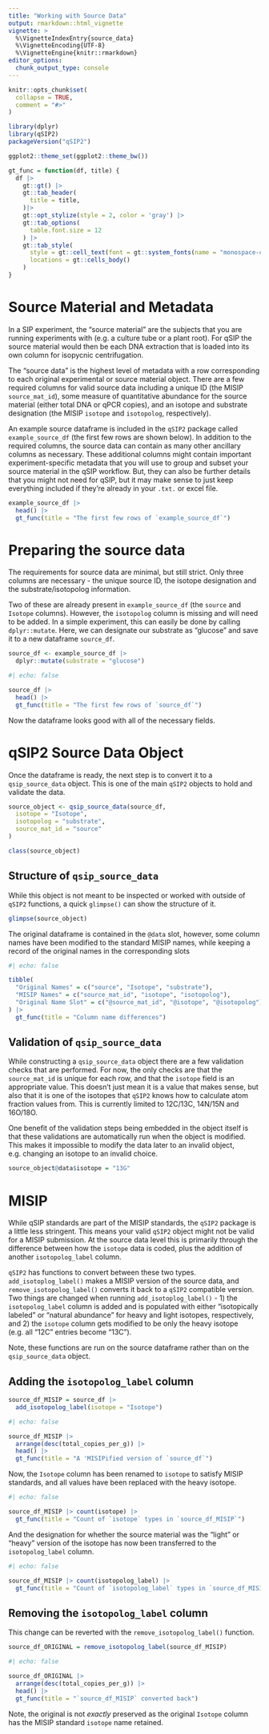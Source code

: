 ```yaml
---
title: "Working with Source Data"
output: rmarkdown::html_vignette
vignette: >
  %\VignetteIndexEntry{source_data}
  %\VignetteEncoding{UTF-8}
  %\VignetteEngine{knitr::rmarkdown}
editor_options: 
  chunk_output_type: console
---
```


```r
knitr::opts_chunk$set(
  collapse = TRUE,
  comment = "#>"
)
```

```r
library(dplyr)
library(qSIP2)
packageVersion("qSIP2")
```

```r
ggplot2::theme_set(ggplot2::theme_bw())

gt_func = function(df, title) {
  df |>
    gt::gt() |> 
    gt::tab_header(
      title = title,
    )|> 
    gt::opt_stylize(style = 2, color = 'gray') |>
    gt::tab_options(
      table.font.size = 12
    ) |>
    gt::tab_style(
      style = gt::cell_text(font = gt::system_fonts(name = "monospace-code")),
      locations = gt::cells_body()
    )
}
```

# Source Material and Metadata

In a SIP experiment, the "source material" are the subjects that you are running experiments with (e.g. a culture tube or a plant root). For qSIP the source material would then be each DNA extraction that is loaded into its own column for isopycnic centrifugation. 

The "source data" is the highest level of metadata with a row corresponding to each original experimental or source material object. There are a few required columns for valid source data including a unique ID (the MISIP `source_mat_id`), some measure of quantitative abundance for the source material (either total DNA or qPCR copies), and an isotope and substrate designation (the MISIP `isotope` and `isotopolog`, respectively). 

An example source dataframe is included in the `qSIP2` package called `example_source_df` (the first few rows are shown below). In addition to the required columns, the source data can contain as many other ancillary columns as necessary. These additional columns might contain important experiment-specific metadata that you will use to group and subset your source material in the qSIP workflow. But, they can also be further details that you might not need for qSIP, but it may make sense to just keep everything included if they're already in your `.txt.` or excel file.

```r
example_source_df |>
  head() |>
  gt_func(title = "The first few rows of `example_source_df`")
```

# Preparing the source data

The requirements for source data are minimal, but still strict. Only three columns are necessary - the unique source ID, the isotope designation and the substrate/isotopolog information. 

Two of these are already present in `example_source_df` (the `source` and `Isotope` columns). However, the `isotopolog` column is missing and will need to be added. In a simple experiment, this can easily be done by calling `dplyr::mutate`. Here, we can designate our substrate as "glucose" and save it to a new dataframe `source_df`. 

```r
source_df <- example_source_df |>
  dplyr::mutate(substrate = "glucose")
```

```r
#| echo: false

source_df |>
  head() |>
  gt_func(title = "The first few rows of `source_df`")
```

Now the dataframe looks good with all of the necessary fields.

# qSIP2 Source Data Object

Once the dataframe is ready, the next step is to convert it to a `qsip_source_data` object. This is one of the main `qSIP2` objects to hold and validate the data. 

```r
source_object <- qsip_source_data(source_df,
  isotope = "Isotope",
  isotopolog = "substrate",
  source_mat_id = "source"
)

class(source_object)
```

## Structure of `qsip_source_data` 

While this object is not meant to be inspected or worked with outside of `qSIP2` functions, a quick `glimpse()` can show the structure of it.

```r
glimpse(source_object)
```

The original dataframe is contained in the `@data` slot, however, some column names have been modified to the standard MISIP names, while keeping a record of the original names in the corresponding slots

```r
#| echo: false

tibble(
  "Original Names" = c("source", "Isotope", "substrate"),
  "MISIP Names" = c("source_mat_id", "isotope", "isotopolog"),
  "Original Name Slot" = c("@source_mat_id", "@isotope", "@isotopolog")
) |>
  gt_func(title = "Column name differences")
```

## Validation of `qsip_source_data`

While constructing a `qsip_source_data` object there are a few validation checks that are performed. For now, the only checks are that the `source_mat_id` is unique for each row, and that the `isotope` field is an appropriate value. This doesn't just mean it is a value that makes sense, but also that it is one of the isotopes that `qSIP2` knows how to calculate atom fraction values from. This is currently limited to 12C/13C, 14N/15N and 16O/18O.

One benefit of the validation steps being embedded in the object itself is that these validations are automatically run when the object is modified. This makes it impossible to modify the data later to an invalid object, e.g. changing an isotope to an invalid choice.

```r
source_object@data$isotope = "13G"
```

# MISIP

While qSIP standards are part of the MISIP standards, the `qSIP2` package is a little less stringent. This means your valid `qSIP2` object might not be valid for a MISIP submission. At the source data level this is primarily through the difference between how the `isotope` data is coded, plus the addition of another `isotopolog_label` column. 

`qSIP2` has functions to convert between these two types. `add_isotoplog_label()` makes a MISIP version of the source data, and `remove_isotopolog_label()` converts it back to a `qSIP2` compatible version. Two things are changed when running `add_isotoplog_label()` - 1) the `isotopolog_label` column is added and is populated with either "isotopically labeled" or "natural abundance" for heavy and light isotopes, respectively, and 2) the `isotope` column gets modified to be only the heavy isotope (e.g. all "12C" entries become "13C"). 

<div class="alert alert-primary">Note, these functions are run on the source dataframe rather than on the `qsip_source_data` object.</div>

## Adding the `isotopolog_label` column

```r
source_df_MISIP = source_df |>
  add_isotopolog_label(isotope = "Isotope")
```

```r
#| echo: false

source_df_MISIP |>
  arrange(desc(total_copies_per_g)) |>
  head() |>
  gt_func(title = "A 'MISIPified version of `source_df`")
```

Now, the `Isotope` column has been renamed to `isotope` to satisfy MISIP standards, and all values have been replaced with the heavy isotope.

```r
#| echo: false

source_df_MISIP |> count(isotope) |> 
  gt_func(title = "Count of `isotope` types in `source_df_MISIP`")
```

And the designation for whether the source material was the "light" or "heavy" version of the isotope has now been transferred to the `isotopolog_label` column.

```r
#| echo: false

source_df_MISIP |> count(isotopolog_label) |> 
  gt_func(title = "Count of `isotopolog_label` types in `source_df_MISIP`")
```

## Removing the `isotopolog_label` column

This change can be reverted with the `remove_isotopolog_label()` function.

```r
source_df_ORIGINAL = remove_isotopolog_label(source_df_MISIP)
```

```r
#| echo: false

source_df_ORIGINAL |>
  arrange(desc(total_copies_per_g)) |>
  head() |>
  gt_func(title = "`source_df_MISIP` converted back")
```

Note, the original is not *exactly* preserved as the original `Isotope` column has the MISIP standard `isotope` name retained.



